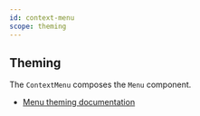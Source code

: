 ```yaml
---
id: context-menu
scope: theming
---
```


## Theming

The `ContextMenu` composes the `Menu` component.

- [Menu theming documentation](https://chakra-ui.com/docs/components/menu/theming)
